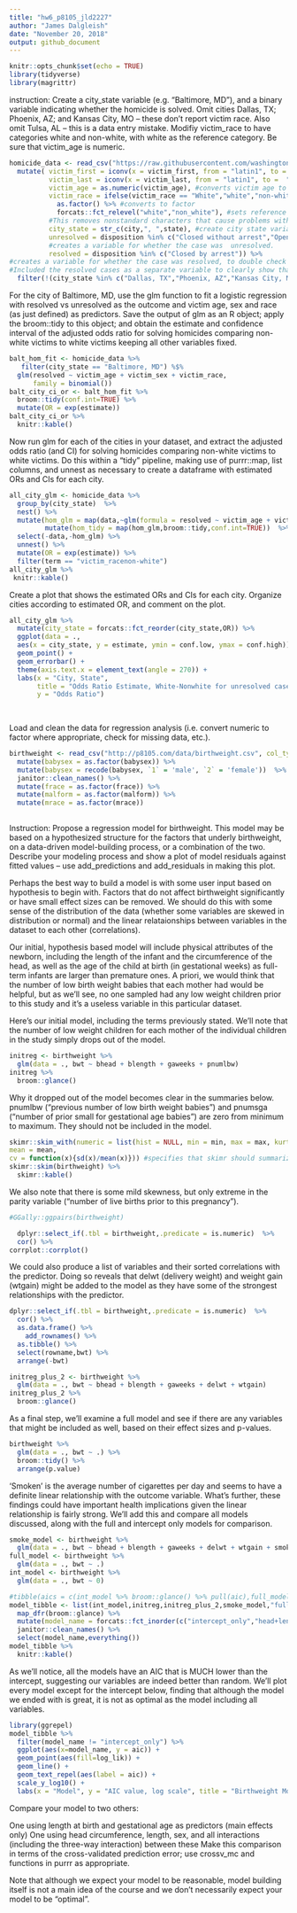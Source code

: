 ```yaml
---
title: "hw6_p8105_jld2227"
author: "James Dalgleish"
date: "November 20, 2018"
output: github_document
---
```


```r
knitr::opts_chunk$set(echo = TRUE)
library(tidyverse)
library(magrittr)
```

instruction: Create a city_state variable (e.g. “Baltimore, MD”), and a binary variable indicating whether the homicide is solved. Omit cities Dallas, TX; Phoenix, AZ; and Kansas City, MO – these don’t report victim race.
Also omit Tulsa, AL – this is a data entry mistake.
Modifiy victim_race to have categories white and non-white, with white as the reference category.
Be sure that  victim_age is numeric.
```r

homicide_data <- read_csv("https://raw.githubusercontent.com/washingtonpost/data-homicides/master/homicide-data.csv") %>% #read in data.
  mutate( victim_first = iconv(x = victim_first, from = "latin1", to =  "ASCII",sub = ""), #fixes bad characters in victim name
          victim_last = iconv(x = victim_last, from = "latin1", to =  "ASCII",sub = ""),
          victim_age = as.numeric(victim_age), #converts victim age to numeric.
          victim_race = ifelse(victim_race == "White","white","non-white") %>% #binarizes the categories to white or nonwhite, depending on if the race is "White" or not.
            as.factor() %>% #converts to factor
            forcats::fct_relevel("white","non_white"), #sets reference cat to white
          #This removes nonstandard characters that cause problems with skimr.
          city_state = str_c(city,", ",state), #create city state variable by string concatenation.
          unresolved = disposition %in% c("Closed without arrest","Open/No arrest"),
          #creates a variable for whether the case was  unresolved.
          resolved = disposition %in% c("Closed by arrest")) %>% 
#creates a variable for whether the case was resolved, to double check the numbers.
#Included the resolved cases as a separate variable to clearly show that the resolved and unresolved cases sum to the total (and hence the calculations make sense).
  filter(!(city_state %in% c("Dallas, TX","Phoenix, AZ","Kansas City, MO","Tulsa, AL")))

```



For the city of Baltimore, MD, use the glm function to fit a logistic regression with resolved vs unresolved as the outcome and victim age, sex and race (as just defined) as predictors. Save the output of glm as an R object;
apply the broom::tidy to this object;
and obtain the estimate and confidence interval of the adjusted odds ratio for solving homicides comparing non-white victims to white victims keeping all other variables fixed.

```r
balt_hom_fit <- homicide_data %>%
   filter(city_state == "Baltimore, MD") %$%
  glm(resolved ~ victim_age + victim_sex + victim_race,
      family = binomial())
balt_city_ci_or <- balt_hom_fit %>%
  broom::tidy(conf.int=TRUE) %>%
  mutate(OR = exp(estimate))
balt_city_ci_or %>% 
  knitr::kable()
```
Now run glm for each of the cities in your dataset, and extract the adjusted odds ratio (and CI) for solving homicides comparing non-white victims to white victims. Do this within a “tidy” pipeline, making use of purrr::map, list columns, and unnest as necessary to create a dataframe with estimated ORs and CIs for each city.

```r
all_city_glm <- homicide_data %>%
  group_by(city_state)  %>%
  nest() %>% 
  mutate(hom_glm = map(data,~glm(formula = resolved ~ victim_age + victim_sex + victim_race,data=.x,family = binomial()))) %>% 
         mutate(hom_tidy = map(hom_glm,broom::tidy,conf.int=TRUE))  %>% 
  select(-data,-hom_glm) %>% 
  unnest() %>% 
  mutate(OR = exp(estimate)) %>% 
  filter(term == "victim_racenon-white")
all_city_glm %>% 
 knitr::kable()  
```


Create a plot that shows the estimated ORs and CIs for each city. Organize cities according to estimated OR, and comment on the plot.
```r
all_city_glm %>% 
  mutate(city_state = forcats::fct_reorder(city_state,OR)) %>% 
  ggplot(data = .,
  aes(x = city_state, y = estimate, ymin = conf.low, ymax = conf.high)) +
  geom_point() +
  geom_errorbar() +
  theme(axis.text.x = element_text(angle = 270)) +
  labs(x = "City, State",
       title = "Odds Ratio Estimate, White-Nonwhite for unresolved cases",
       y = "Odds Ratio")
    
  

```
Load and clean the data for regression analysis (i.e. convert numeric to factor where appropriate, check for missing data, etc.).

```r
birthweight <- read_csv("http://p8105.com/data/birthweight.csv", col_types = "cnnnnncnlnnncnnnnnnn") %>%
  mutate(babysex = as.factor(babysex)) %>% 
  mutate(babysex = recode(babysex, `1` = 'male', `2` = 'female'))  %>% 
  janitor::clean_names() %>% 
  mutate(frace = as.factor(frace)) %>% 
  mutate(malform = as.factor(malform)) %>% 
  mutate(mrace = as.factor(mrace))
  
```

Instruction: Propose a regression model for birthweight. This model may be based on a hypothesized structure for the factors that underly birthweight, on a data-driven model-building process, or a combination of the two. Describe your modeling process and show a plot of model residuals against fitted values – use add_predictions and add_residuals in making this plot.

Perhaps the best way to build a model is with some user input based on hypothesis to begin with. Factors that do not affect birthweight significantly or have small effect sizes can be removed. We should do this with some sense of the distribution of the data (whether some variables are skewed in distribution or normal) and the linear relataionships between variables in the dataset to each other (correlations). 

Our initial, hypothesis based model will include physical attributes of the newborn, including the length of the infant and the circumference of the head, as well as the age of the child at birth (in gestational weeks) as full-term infants are larger than premature ones. A priori, we would think that the number of low birth weight babies that each mother had would be helpful, but as we'll see, no one sampled had any low weight children prior to this study and it's a useless variable in this particular dataset.

Here's our initial model, including the terms previously stated. We'll note that the number of low weight children for each mother of the individual children in the study simply drops out of the model.
```r
initreg <- birthweight %>%
  glm(data = ., bwt ~ bhead + blength + gaweeks + pnumlbw)
initreg %>% 
  broom::glance()

```
Why it dropped out of the model becomes clear in the summaries below. pnumlbw ("previous number of low birth weight babies") and pnumsga ("number of prior small for gestational age babies") are zero from minimum to maximum. They should not be included in the model.
```r
skimr::skim_with(numeric = list(hist = NULL, min = min, max = max, kurtosis = e1071::kurtosis, skewness = e1071::skewness, IQR = IQR,
mean = mean,
cv = function(x){sd(x)/mean(x)})) #specifies that skimr should summarize additional variables (e.g. IQR, etc).
skimr::skim(birthweight) %>% 
  skimr::kable() 
```
We also note that there is some mild skewness, but only extreme in the parity variable ("number of live births prior to this pregnancy").
```r
#GGally::ggpairs(birthweight)

  dplyr::select_if(.tbl = birthweight,.predicate = is.numeric)  %>% 
  cor() %>% 
corrplot::corrplot()
```
We could also produce a list of variables and their sorted correlations with the predictor. Doing so reveals that delwt (delivery weight) and weight gain (wtgain) might be added to the model as they have some of the strongest relationships with the predictor.
```r
dplyr::select_if(.tbl = birthweight,.predicate = is.numeric)  %>% 
  cor() %>% 
  as.data.frame() %>% 
    add_rownames() %>% 
  as.tibble() %>% 
  select(rowname,bwt) %>% 
  arrange(-bwt)
```
```r
initreg_plus_2 <- birthweight %>%
  glm(data = ., bwt ~ bhead + blength + gaweeks + delwt + wtgain) 
initreg_plus_2 %>% 
  broom::glance()

```
As a final step, we'll examine a full model and see if there are any variables that might be included as well, based on their effect sizes and p-values.
```r
birthweight %>%
  glm(data = ., bwt ~ .) %>% 
  broom::tidy() %>% 
  arrange(p.value)
```
'Smoken' is the average number of cigarettes per day and seems to have a definite linear relationship with the outcome variable. What's further, these findings could have important health implications given the linear relationship is fairly strong.  We'll add this and compare all models discussed, along with the full and intercept only models for comparison. 
```r
smoke_model <- birthweight %>%
  glm(data = ., bwt ~ bhead + blength + gaweeks + delwt + wtgain + smoken)
full_model <- birthweight %>%
  glm(data = ., bwt ~ .) 
int_model <- birthweight %>%
  glm(data = ., bwt ~ 0) 

```
```r
#tibble(aics = c(int_model %>% broom::glance() %>% pull(aic),full_model %>% pull(aic)))
model_tibble <- list(int_model,initreg,initreg_plus_2,smoke_model,"full" = full_model) %>% 
  map_dfr(broom::glance) %>% 
  mutate(model_name = forcats::fct_inorder(c("intercept_only","head+len+wks","+delwt+wtgain","+smoke","full"))) %>%  
  janitor::clean_names() %>% 
  select(model_name,everything())
model_tibble %>% 
  knitr::kable()
```
As we'll notice, all the models have an AIC that is MUCH lower than the intercept, suggesting our variables are indeed better than random. We'll plot every model except for the intercept below, finding that although the model we ended with is great, it is not as optimal as the model including all variables.
```r
library(ggrepel)
model_tibble %>%
  filter(model_name != "intercept_only") %>% 
  ggplot(aes(x=model_name, y = aic)) + 
  geom_point(aes(fill=log_lik)) +
  geom_line() + 
  geom_text_repel(aes(label = aic)) +
  scale_y_log10() +
  labs(x = "Model", y = "AIC value, log scale", title = "Birthweight Models")
```


Compare your model to two others:

One using length at birth and gestational age as predictors (main effects only)
One using head circumference, length, sex, and all interactions (including the three-way interaction) between these
Make this comparison in terms of the cross-validated prediction error; use crossv_mc and functions in purrr as appropriate.

Note that although we expect your model to be reasonable, model building itself is not a main idea of the course and we don’t necessarily expect your model to be “optimal”.
